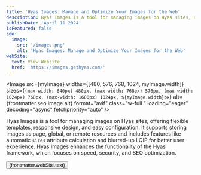 ```yaml
---
title: 'Hyas Images: Manage and Optimize Your Images for the Web'
description: Hyas Images is a tool for managing images on Hyas sites, offering flexible templates, responsive design, and easy configuration.
publishDate: 'April 11 2024'
isFeatured: false
seo:
  image:
    src: '/images.png'
    alt: 'Hyas Images: Manage and Optimize Your Images for the Web'
webSite:
  text: View Website
  href: 'https://images.gethyas.com/'
---
```


<Image
  src={myImage}
  widths={[480, 576, 768, 1024, myImage.width]}
  sizes={`(max-width: 640px) 480px, (max-width: 768px) 576px, (max-width: 1024px) 768px, (max-width: 1600px) 1024px, ${myImage.width}px`}
  alt={frontmatter.seo.image.alt}
  format="avif"
  class="w-full "
  loading="eager"
  decoding="async"
  fetchpriority="auto"
/>

Hyas Images is a tool for managing images on Hyas sites, offering flexible templates, responsive design, and easy configuration. It supports storing images as page, global, or remote resources and includes features like automatic `sizes` attribute calculation and blurred-up LQIP for better user experience. Hyas Images enhances the functionality of the Hyas framework, which focuses on speed, security, and SEO optimization.

<div class="flex flex-wrap gap-4 mt-8 not-prose">
   <Button target="_blank" href={frontmatter.webSite.href}>{frontmatter.webSite.text}</Button>
</div>
